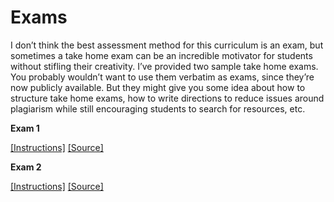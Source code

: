 # Exams {#exams}

I don't think the best assessment method for this curriculum is an exam, but sometimes a take home exam can be an incredible motivator for students without stifling their creativity.
I've provided two sample take home exams.
You probably wouldn't want to use them verbatim as exams, since they're now publicly available.
But they might give you some idea about how to structure take home exams, how to write directions to reduce issues around plagiarism while still encouraging students to search for resources, etc.

::: {.exam}
**Exam 1**

[[Instructions]](https://rstudio-education.github.io/datascience-box/course-materials/exams/exam-01/) [[Source]](https://github.com/rstudio-education/datascience-box/tree/master/course-materials/exams/exam-01)
:::

::: {.exam}
**Exam 2**

[[Instructions]](https://rstudio-education.github.io/datascience-box/course-materials/exams/exam-02/) [[Source]](https://github.com/rstudio-education/datascience-box/tree/master/course-materials/exams/exam-02)
:::
